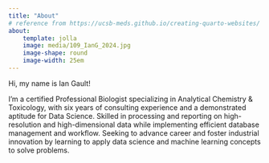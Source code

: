 ```yaml
---
title: "About"
# reference from https://ucsb-meds.github.io/creating-quarto-websites/
about:
    template: jolla
    image: media/109_IanG_2024.jpg
    image-shape: round
    image-width: 25em
---
```


Hi, my name is Ian Gault!

I'm a certified Professional Biologist specializing in Analytical Chemistry & Toxicology, with six years of consulting experience and a demonstrated aptitude for Data Science. Skilled in processing and reporting on high-resolution and high-dimensional data while implementing efficient database management and workflow. Seeking to advance career and foster industrial innovation by learning to apply data science and machine learning concepts to solve problems.
